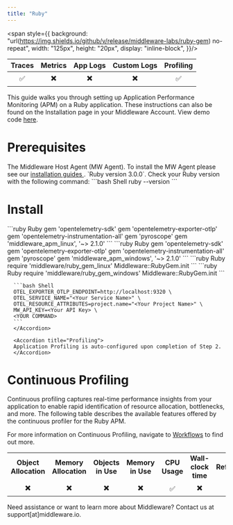 ```yaml
---
title: "Ruby"
---
```

<span style={{
    background: "url(https://img.shields.io/github/v/release/middleware-labs/ruby-gem) no-repeat",
    width: "125px",
    height: "20px",
    display: "inline-block",
}}/>

| Traces | Metrics | App Logs | Custom Logs | Profiling |
| :----: | :-----: | :------: | :---------: | :-------: |
| ✅ | ✖️ | ✖️ | ✖️ | ✅ |

This guide walks you through setting up Application Performance Monitoring (APM) on a Ruby application. These instructions can also be found on the Installation page in your Middleware Account. View demo code [here](https://github.com/middleware-labs/demo-apm/tree/master/ruby).

# Prerequisites

<Steps>

  <Step title="MW Host Agent">
   The Middleware Host Agent (MW Agent). To install the MW Agent please see our <a href="https://docs.middleware.io/docs/agent-installation/overview"> installation guides </a>. 
  </Step>

  <Step title="Ruby Version">
    `Ruby version 3.0.0`. Check your Ruby version with the following command:
    ```bash Shell
    ruby --version
    ```
  </Step>

</Steps>

# Install

<Accordion title="Step 1: Add Gems to Your Gemfile">

<Tabs>
  <Tab title="Linux Gemfile">
    ```ruby Ruby
       gem 'opentelemetry-sdk'
       gem 'opentelemetry-exporter-otlp'
       gem 'opentelemetry-instrumentation-all'
       gem 'pyroscope'
       gem 'middleware_apm_linux', '~> 2.1.0'
    ```
  </Tab>
  <Tab title="Windows Gemfile">
    ```ruby Ruby
        gem 'opentelemetry-sdk'
        gem 'opentelemetry-exporter-otlp'
        gem 'opentelemetry-instrumentation-all'
        gem 'pyroscope'
        gem 'middleware_apm_windows', '~> 2.1.0'
    ```
  </Tab>
</Tabs>
</Accordion>

<Accordion title="Step 2: Import Tracker">

<Tabs>
  <Tab title="Linux Environment">
    ```ruby Ruby
        require 'middleware/ruby_gem_linux'
        Middleware::RubyGem.init
    ```
  </Tab>
  <Tab title="Windows Environment">
    ```ruby Ruby
        require 'middleware/ruby_gem_windows'
        Middleware::RubyGem.init
    ```
  </Tab>
</Tabs>
</Accordion>

<Accordion title="Step 3: Capture Application Data">
  <AccordionGroup>
      <Accordion title="Traces">
      
      ```bash Shell
      OTEL_EXPORTER_OTLP_ENDPOINT=http://localhost:9320 \ 
      OTEL_SERVICE_NAME="<Your Service Name>" \ 
      OTEL_RESOURCE_ATTRIBUTES=project.name="<Your Project Name>" \ 
      MW_API_KEY=<Your API Key> \ 
      <YOUR COMMAND> 
      ```
      </Accordion>

      <Accordion title="Profiling">
      Application Profiling is auto-configured upon completion of Step 2.
      </Accordion>

  </AccordionGroup>
</Accordion>

# Continuous Profiling

Continuous profiling captures real-time performance insights from your application to enable rapid identification of resource allocation, bottlenecks, and more. The following table describes the available features offered by the continuous profiler for the Ruby APM.

For more information on Continuous Profiling, navigate to [Workflows](/workflow/profiling) to find out more.

|     |     |     |     |    |      |     |
| :-: | :-: | :-: | :-: |:-: | :-: | :-: |
|  __Object Allocation__   |   __Memory Allocation__  |   __Objects in Use__  |  __Memory in Use__   |  __CPU Usage__  | __Wall-clock time__ | __Reference__ |
|        ✖️                  |   ✖️                       |      ✖️                 |          ✖️            |        ✅       |           ✖️          |    ✖️           |

<Note> Need assistance or want to learn more about Middleware? Contact us at support[at]middleware.io. </Note>
